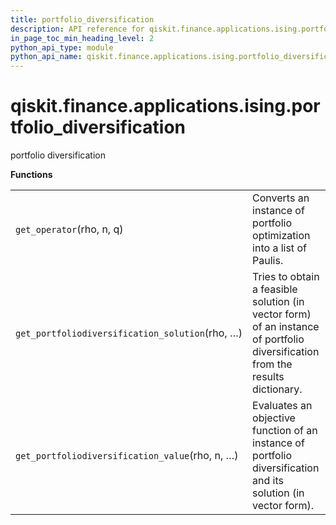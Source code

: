 ```yaml
---
title: portfolio_diversification
description: API reference for qiskit.finance.applications.ising.portfolio_diversification
in_page_toc_min_heading_level: 2
python_api_type: module
python_api_name: qiskit.finance.applications.ising.portfolio_diversification
---
```


<span id="module-qiskit.finance.applications.ising.portfolio_diversification" />

<span id="qiskit-finance-applications-ising-portfolio-diversification" />

# qiskit.finance.applications.ising.portfolio\_diversification

portfolio diversification

**Functions**

|                                                 |                                                                                                                               |
| ----------------------------------------------- | ----------------------------------------------------------------------------------------------------------------------------- |
| `get_operator`(rho, n, q)                       | Converts an instance of portfolio optimization into a list of Paulis.                                                         |
| `get_portfoliodiversification_solution`(rho, …) | Tries to obtain a feasible solution (in vector form) of an instance of portfolio diversification from the results dictionary. |
| `get_portfoliodiversification_value`(rho, n, …) | Evaluates an objective function of an instance of portfolio diversification and its solution (in vector form).                |

